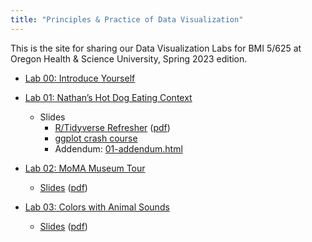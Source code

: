 ```yaml
---
title: "Principles & Practice of Data Visualization"
---
```


This is the site for sharing our Data Visualization Labs for BMI 5/625 at Oregon Health & Science University, Spring 2023 edition.

- [Lab 00: Introduce Yourself](00-install_name_plot.html)

- [Lab 01: Nathan's Hot Dog Eating Context](01-eda_hot_dogs.html)
    - Slides
      - [R/Tidyverse Refresher](slides/01-slides.html) ([pdf](slides/01-slides.pdf))
      - [ggplot crash course](slides/01b-slides.html)
      - Addendum: [01-addendum.html](01-addendum.html)
- [Lab 02: MoMA Museum Tour](02-moma.html)
    - [Slides](slides/02-slides.html) ([pdf](slides/02-slides.pdf))
<!--     - Dataset: [https://stevenbedrick.github.io/data-vis-labs-2022/data/artworks.csv](data/artworks-cleaned.csv) -->
<!-- <!--     - Dataset Cleaning *(optional)*: [02a-moma-cleaning.html](02a-moma-cleaning.html) --> 
<!-- <!--     - Addendum: [02-addendum.html](02-addendum.html) --> 
- [Lab 03: Colors with Animal Sounds](03-colors.html)
    - [Slides](slides/03-slides.html) ([pdf](slides/03-slides.pdf))
<!-- <!--     - Dataset: [http://bit.ly/cs631-meow](http://bit.ly/cs631-meow) --> 
<!-- <!--     - Dataset Cleaning *(optional)*: [03a-meow-cleaning.html](03a-meow-cleaning.html) --> 
<!-- - [Lab 04: Tidy Data + Distributions](04-challenge_rev.html) -->
<!--     - [Slides](slides/04-slides.html) on data-tidying ([pdf](slides/04-slides.pdf)) -->
<!--     - [Visualizing Distributions](https://stevenbedrick.github.io/data-vis-labs-2022/04-distributions.html) -->
<!-- - [Lab 05: Tables & Fonts](05-tables-challenge.html) -->
<!--     - [Reference Lab](05-tables.html) -->
<!--     - [Data Tidying Tricks for Tables](05-tables-tidying.html) -->
<!-- - [Lab 06: Publishing](06-blogdown.html) -->
<!-- - [Lab 07: Shiny](07-shiny.html) -->
<!-- - [Lab 08: Maps](08-maps.html) -->
<!-- - [Lab 10: Higher-dimensionality and Networks](10-high-d.html) -->
<!-- - [Lab 09: Tableau](09-tableau.html) -->

<!-- 
Old stuff from previous times around...
#---
#- [Lab 04: Tidy Data + Distributions](04-challenge.html)
#    - [Slides](slides/04-slides.html)
#    - [Reference lab](04-distributions.html)
#- [Lab 05: Fonts & Tables](05-tables.html)
#    - The actual in-class lab focused on "Take a sad plot & make it better"
#- Lab 06: The Tada!-verse
#    - [Slides on `xaringan`](slides/06-slides_xaringan.html)
#    - [Slides on `blogdown`](slides/06-slides_blogdown.html)
#- Lab 07: Making a Shareable Site
#    - [Pre-work slides](slides/07-prework-slides_blogdown.html)
#    - [In-class slides](slides/07-slides_blogdown.html)
#- Lab 11: One Dataset, Visualized 11 Ways
#    - [Slides](slides/11-slides.html)
#- Lab 12: Wrap-up
#    - [Slides](slides/12-slides.html)
#---
-->
